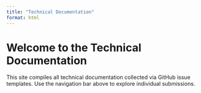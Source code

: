 ```yaml
---
title: "Technical Documentation"
format: html
---
```


# Welcome to the Technical Documentation

This site compiles all technical documentation collected via GitHub issue templates. Use the navigation bar above to explore individual submissions.
